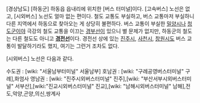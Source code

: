 [경상남도] [하동군] 하동읍 읍내리에 위치한 [버스 터미널]이다. [고속버스] 노선은 없고, [시외버스] 노선도 얼마 없는 편이다. 철도 교통도 부실하고, 버스 교통마저 부실하니 다른 지역에서 하동으로 찾아오는 게 상당히 불편하다. 버스 교통이 부실한 [[밀양시]]나 [[청도군]]이야 극강의 철도 교통을 이끄는 [[경부선]]이 있으니 별 문제가 없지만, 하동군의 철도는 다른 철도도 아니고 '''[[경전선]]'''이다. 경전선 상에 있는 [[진주시]], [[사천시]], [[창원시]]도 버스 교통이 발달하기라도 했지, 여기는 그런거 조차도 없다.

[시외버스] 노선은 다음과 같다.

수도권 : [wiki: "서울남부터미널" 서울남부] 
호남권 : [wiki: "구례공영버스터미널" 구례],화엄사 
영남권 : [wiki: "진주시외버스터미널" 진주],[wiki: "부산서부시외버스터미널" 서부산],[wiki:"진교시외버스터미널" 진교],[wiki: "남해시외버스터미널" 남해],전도,악양,곤양,의신,쌍계사
